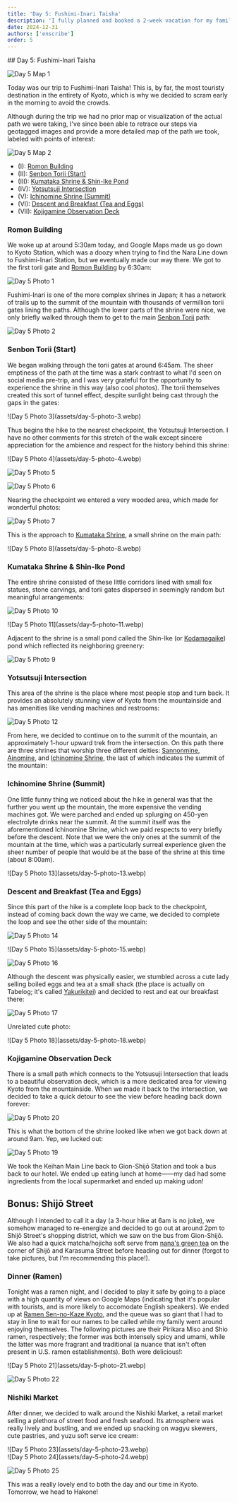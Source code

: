 ```yaml
---
title: 'Day 5: Fushimi-Inari Taisha'
description: 'I fully planned and booked a 2-week vacation for my family. Here are some of the highlights, blunders, and experiences gathered throughout the process.'
date: 2024-12-31
authors: ['enscribe']
order: 5
---
```


<div class="invisible h-0! [&+*]:mt-0 [&+*_*]:mt-0">
## Day 5: Fushimi-Inari Taisha
</div>

![Day 5 Map 1](assets/day-5-map-1.webp)

Today was our trip to Fushimi-Inari Taisha! This is, by far, the most touristy destination in the entirety of Kyoto, which is why we decided to scram early in the morning to avoid the crowds.

Although during the trip we had no prior map or visualization of the actual path we were taking, I've since been able to retrace our steps via geotagged images and provide a more detailed map of the path we took, labeled with points of interest:

![Day 5 Map 2](assets/day-5-map-2.webp)

- (I): [Romon Building](#romon-building)
- (II): [Senbon Torii (Start)](#senbon-torii-start)
- (III): [Kumataka Shrine & Shin-Ike Pond](#kumataka-shrine--shin-ike-pond)
- (IV): [Yotsutsuji Intersection](#yotsutsuji-intersection)
- (V): [Ichinomine Shrine (Summit)](#ichinomine-shrine-summit)
- (VI): [Descent and Breakfast (Tea and Eggs)](#descent-and-breakfast-tea-and-eggs)
- (VII): [Kojigamine Observation Deck](#kojigamine-observation-deck)

### Romon Building

We woke up at around 5:30am today, and Google Maps made us go down to Kyoto Station, which was a doozy when trying to find the Nara Line down to Fushimi-Inari Station, but we eventually made our way there. We got to the first torii gate and [Romon Building](https://inari.jp/en/map/spot_02/) by 6:30am:

![Day 5 Photo 1](assets/day-5-photo-1.webp)

Fushimi-Inari is one of the more complex shrines in Japan; it has a network of trails up to the summit of the mountain with thousands of vermillion torii gates lining the paths. Although the lower parts of the shrine were nice, we only briefly walked through them to get to the main [Senbon Torii](https://inari.jp/en/map/spot_07/) path:

![Day 5 Photo 2](assets/day-5-photo-2.webp)

### Senbon Torii (Start)

We began walking through the torii gates at around 6:45am. The sheer emptiness of the path at the time was a stark contrast to what I'd seen on social media pre-trip, and I was very grateful for the opportunity to experience the shrine in this way (also cool photos). The torii themselves created this sort of tunnel effect, despite sunlight being cast through the gaps in the gates:

<div class="mx-auto w-2/3 lg:w-1/2">
![Day 5 Photo 3](assets/day-5-photo-3.webp)
</div>

Thus begins the hike to the nearest checkpoint, the Yotsutsuji Intersection. I have no other comments for this stretch of the walk except sincere appreciation for the ambience and respect for the history behind this shrine: 

<div class="flex gap-2 my-6 [&_*]:my-0">
![Day 5 Photo 4](assets/day-5-photo-4.webp)

![Day 5 Photo 5](assets/day-5-photo-5.webp)
</div>

![Day 5 Photo 6](assets/day-5-photo-6.webp)

Nearing the checkpoint we entered a very wooded area, which made for wonderful photos:

![Day 5 Photo 7](assets/day-5-photo-7.webp)

This is the approach to [Kumataka Shrine](https://inari.jp/en/map/spot_09/), a small shrine on the main path:

<div class="mx-auto w-2/3 lg:w-1/2">
![Day 5 Photo 8](assets/day-5-photo-8.webp)
</div>

### Kumataka Shrine & Shin-Ike Pond

The entire shrine consisted of these little corridors lined with small fox statues, stone carvings, and torii gates dispersed in seemingly random but meaningful arrangements:

![Day 5 Photo 10](assets/day-5-photo-10.webp)

<div class="mx-auto w-2/3 lg:w-1/2">
![Day 5 Photo 11](assets/day-5-photo-11.webp)
</div>

Adjacent to the shrine is a small pond called the Shin-Ike (or [Kodamagaike](https://inari.jp/en/map/spot_09/)) pond which reflected its neighboring greenery:

![Day 5 Photo 9](assets/day-5-photo-9.webp)

### Yotsutsuji Intersection

This area of the shrine is the place where most people stop and turn back. It provides an absolutely stunning view of Kyoto from the mountainside and has amenities like vending machines and restrooms:

![Day 5 Photo 12](assets/day-5-photo-12.webp)

From here, we decided to continue on to the summit of the mountain, an approximately 1-hour upward trek from the intersection. On this path there are three shrines that worship three different deities: [Sannonmine](https://inari.jp/en/map/spot_13/), [Ainomine](https://inari.jp/en/map/spot_12/), and [Ichinomine Shrine](https://inari.jp/en/map/spot_10/), the last of which indicates the summit of the mountain:

### Ichinomine Shrine (Summit)

One little funny thing we noticed about the hike in general was that the further you went up the mountain, the more expensive the vending machines got. We were parched and ended up splurging on 450-yen electrolyte drinks near the summit. At the summit itself was the aforementioned Ichinomine Shrine, which we paid respects to very briefly before the descent. Note that we were the only ones at the summit of the mountain at the time, which was a particularly surreal experience given the sheer number of people that would be at the base of the shrine at this time (about 8:00am).

<div class="mx-auto w-2/3 lg:w-1/2">
![Day 5 Photo 13](assets/day-5-photo-13.webp)
</div>

### Descent and Breakfast (Tea and Eggs)

Since this part of the hike is a complete loop back to the checkpoint, instead of coming back down the way we came, we decided to complete the loop and see the other side of the mountain:

![Day 5 Photo 14](assets/day-5-photo-14.webp)

<div class="flex gap-2 my-6 [&_*]:my-0">
![Day 5 Photo 15](assets/day-5-photo-15.webp)

![Day 5 Photo 16](assets/day-5-photo-16.webp)
</div>

Although the descent was physically easier, we stumbled across a cute lady selling boiled eggs and tea at a small shack (the place is actually on Tabelog; it's called [Yakurikitei](https://tabelog.com/en/kyoto/A2601/A260601/26024780/)) and decided to rest and eat our breakfast there:

![Day 5 Photo 17](assets/day-5-photo-17.webp)

Unrelated cute photo:

<div class="mx-auto w-2/3 lg:w-1/2">
![Day 5 Photo 18](assets/day-5-photo-18.webp)
</div>

### Kojigamine Observation Deck

There is a small path which connects to the Yotsusuji Intersection that leads to a beautiful observation deck, which is a more dedicated area for viewing Kyoto from the mountainside. When we made it back to the intersection, we decided to take a quick detour to see the view before heading back down forever:

![Day 5 Photo 20](assets/day-5-photo-20.webp)

This is what the bottom of the shrine looked like when we got back down at around 9am. Yep, we lucked out:

![Day 5 Photo 19](assets/day-5-photo-19.webp)

We took the Keihan Main Line back to Gion-Shijō Station and took a bus back to our hotel. We ended up eating lunch at home——my dad had some ingredients from the local supermarket and ended up making udon!

## Bonus: Shijō Street

Although I intended to call it a day (a 3-hour hike at 6am is no joke), we somehow managed to re-energize and decided to go out at around 2pm to Shijō Street's shopping district, which we saw on the bus from Gion-Shijō. We also had a quick matcha/hojicha soft serve from [nana's green tea](https://tabelog.com/en/kyoto/A2601/A260201/26032210/) on the corner of Shijō and Karasuma Street before heading out for dinner (forgot to take pictures, but I'm recommending this place!).

### Dinner (Ramen)

Tonight was a ramen night, and I decided to play it safe by going to a place with a high quantity of views on Google Maps (indicating that it's popular with tourists, and is more likely to accomodate English speakers). We ended up at [Ramen Sen-no-Kaze Kyoto](https://tabelog.com/en/kyoto/A2601/A260202/26016307/), and the queue was so giant that I had to stay in line to wait for our names to be called while my family went around enjoying themselves. The following pictures are their Pirikara Miso and Shio ramen, respectively; the former was both intensely spicy and umami, while the latter was more fragrant and traditional (a nuance that isn't often present in U.S. ramen establishments). Both were delicious!:

<div class="flex gap-2 my-6 [&_*]:my-0">
![Day 5 Photo 21](assets/day-5-photo-21.webp)

![Day 5 Photo 22](assets/day-5-photo-22.webp)
</div>

### Nishiki Market

After dinner, we decided to walk around the Nishiki Market, a retail market selling a plethora of street food and fresh seafood. Its atmosphere was really lively and bustling, and we ended up snacking on wagyu skewers, cute pastries, and yuzu soft serve ice cream:

<div class="mx-auto w-2/3 lg:w-1/2">
![Day 5 Photo 23](assets/day-5-photo-23.webp)
</div>

<div class="flex gap-2 my-6 [&_*]:my-0">
![Day 5 Photo 24](assets/day-5-photo-24.webp)

![Day 5 Photo 25](assets/day-5-photo-25.webp)
</div>

This was a really lovely end to both the day and our time in Kyoto. Tomorrow, we head to Hakone!